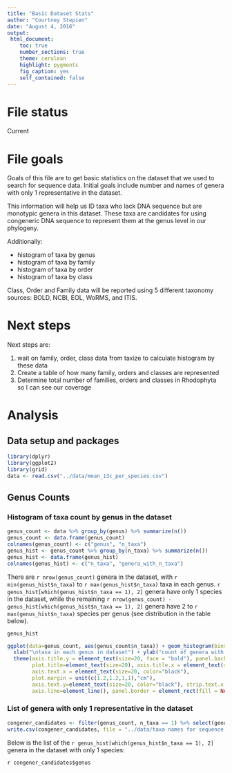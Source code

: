 ```yaml
---
title: "Basic Dataset Stats"
author: "Courtney Stepien"
date: "August 4, 2016"
output: 
 html_document:
    toc: true
    number_sections: true
    theme: cerulean
    highlight: pygments
    fig_caption: yes
    self_contained: false
---
```


# File status

Current

# File goals

Goals of this file are to get basic statistics on the dataset that we used to search for sequence data. Initial goals include number and names of genera with only 1 representative in the dataset.

This information will help us ID taxa who lack DNA sequence but are monotypic genera in this dataset. These taxa are candidates for using congeneric DNA sequence to represent them at the genus level in our phylogeny. 

Additionally:

* histogram of taxa by genus
* histogram of taxa by family
* histogram of taxa by order
* histogram of taxa by class

Class, Order and Family data will be reported using 5 different taxonomy sources: BOLD, NCBI, EOL, WoRMS, and ITIS.

# Next steps

Next steps are:

1. wait on family, order, class data from taxize to calculate histogram by these data
2. Create a table of how many family, orders and classes are represented
3. Determine total number of families, orders and classes in Rhodophyta so I can see our coverage

# Analysis

## Data setup and packages

```r
library(dplyr)
library(ggplot2)
library(grid)
data <- read.csv("../data/mean_13c_per_species.csv")
```

## Genus Counts

### Histogram of taxa count by genus in the dataset
```r
genus_count <- data %>% group_by(genus) %>% summarize(n())
genus_count <- data.frame(genus_count)
colnames(genus_count) <- c("genus", "n_taxa")
genus_hist <- genus_count %>% group_by(n_taxa) %>% summarize(n())
genus_hist <- data.frame(genus_hist)
colnames(genus_hist) <- c("n_taxa", "genera_with_n_taxa")
```

There are `r nrow(genus_count)` genera in the dataset, with `r min(genus_hist$n_taxa)` to `r max(genus_hist$n_taxa)` taxa in each genus. `r genus_hist[which(genus_hist$n_taxa == 1), 2]` genera have only 1 species in the dataset, while the remaining `r nrow(genus_count) - genus_hist[which(genus_hist$n_taxa == 1), 2]` genera have 2 to `r max(genus_hist$n_taxa)` species per genus (see distribution in the table below).

```r
genus_hist
```

```r
ggplot(data=genus_count, aes(genus_count$n_taxa)) + geom_histogram(bins = max(genus_count$n_taxa), binwidth = 1) +
  xlab("\ntaxa in each genus in dataset") + ylab("count of genera with x taxa (in dataset)") +
  theme(axis.title.y = element_text(size=20, face = "bold"), panel.background = element_blank(), 
        plot.title=element_text(size=20), axis.title.x = element_text(size=20, face = "bold"), 
        axis.text.x = element_text(size=20, color="black"), 
        plot.margin = unit(c(1.2,1.2,1,1),"cm"), 
        axis.text.y=element_text(size=20, color="black"), strip.text.x = element_text(size = 20), 
        axis.line=element_line(), panel.border = element_rect(fill = NA, color = "black"))
```

### List of genera with only 1 representative in the dataset

```r
congener_candidates <- filter(genus_count, n_taxa == 1) %>% select(genus)
write.csv(congener_candidates, file = "../data/taxa names for sequence search/congener_candidates.csv", row.names = FALSE)
```


Below is the list of the `r genus_hist[which(genus_hist$n_taxa == 1), 2]` genera in the dataset with only 1 species:

`r congener_candidates$genus`



